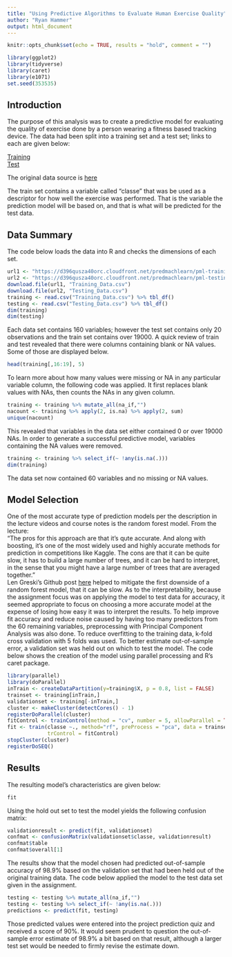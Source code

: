 ```yaml
---
title: "Using Predictive Algorithms to Evaluate Human Exercise Quality"
author: "Ryan Hammer"
output: html_document
---
```


```r
knitr::opts_chunk$set(echo = TRUE, results = "hold", comment = "")
```
```r
library(ggplot2)
library(tidyverse)
library(caret)
library(e1071)
set.seed(353535)
```

## Introduction

The purpose of this analysis was to create a predictive model for evaluating the quality of exercise done by a person wearing a fitness based tracking device. The data had been split into a training set and a test set; links to each are given below:

[Training](https://d396qusza40orc.cloudfront.net/predmachlearn/pml-training.csv)  
[Test](https://d396qusza40orc.cloudfront.net/predmachlearn/pml-testing.csv)  

The original data source is [here](http://groupware.les.inf.puc-rio.br/har)

The train set contains a variable called "classe" that was be used as a descriptor for how well the exercise was performed. That is the variable the prediction model will be based on, and that is what will be predicted for the test data.

## Data Summary
The code below loads the data into R and checks the dimensions of each set.
```r
url1 <- "https://d396qusza40orc.cloudfront.net/predmachlearn/pml-training.csv"
url2 <- "https://d396qusza40orc.cloudfront.net/predmachlearn/pml-testing.csv"
download.file(url1, "Training_Data.csv")
download.file(url2, "Testing_Data.csv")
training <- read.csv("Training_Data.csv") %>% tbl_df()
testing <- read.csv("Testing_Data.csv") %>% tbl_df()
dim(training)
dim(testing)
```
Each data set contains 160 variables; however the test set contains only 20 observations and the train set contains over 19000. A quick review of train and test revealed that there were columns containing blank or NA values. Some of those are displayed below.
```r
head(training[,16:19], 5)
```
To learn more about how many values were missing or NA in any particular variable column, the following code was applied. It first replaces blank values with NAs, then counts the NAs in any given column.
```r
training <- training %>% mutate_all(na_if,"")
nacount <- training %>% apply(2, is.na) %>% apply(2, sum)
unique(nacount)
```
This revealed that variables in the data set either contained 0 or over 19000 NAs. In order to generate a successful predictive model, variables containing the NA values were removed.
```r
training <- training %>% select_if(~ !any(is.na(.)))
dim(training)
```
The data set now contained 60 variables and no missing or NA values.

## Model Selection
One of the most accurate type of prediction models per the description in the lecture videos and course notes is the random forest model. From the lecture:  
"The pros for this approach are that it's qute accurate. And along with boosting, it's one of the most widely used and highly accurate methods for prediction in competitions like Kaggle. The cons are that it can be quite slow, it has to build a large number of trees, and it can be hard to interpret, in the sense that you might have a large number of trees that are averaged together."  
Len Greski's Github post [here](https://github.com/lgreski/datasciencectacontent/blob/master/markdown/pml-randomForestPerformance.md) helped to mitigate the first downside of a random forest model, that it can be slow. As to the interpretability, because the assignment focus was on applying the model to test data for accuracy, it seemed appropriate to focus on choosing a more accurate model at the expense of losing how easy it was to interpret the results.
To help improve fit accuracy and reduce noise caused by having too many predictors from the 60 remaining variables, preprocessing with Principal Component Analysis was also done. To reduce overfitting to the training data, k-fold cross validation with 5 folds was used. To better estimate out-of-sample error, a validation set was held out on which to test the model. The code below shows the creation of the model using parallel processing and R's caret package.
```r
library(parallel)
library(doParallel)
inTrain <- createDataPartition(y=training$X, p = 0.8, list = FALSE)
trainset <- training[inTrain,]
validationset <- training[-inTrain,]
cluster <- makeCluster(detectCores() - 1)
registerDoParallel(cluster)
fitControl <- trainControl(method = "cv", number = 5, allowParallel = TRUE)
fit <- train(classe ~., method="rf", preProcess = "pca", data = trainset,
             trControl = fitControl)
stopCluster(cluster)
registerDoSEQ()
```
## Results
The resulting model's characteristics are given below:
```r
fit
```
Using the hold out set to test the model yields the following confusion matrix:
```r
validationresult <- predict(fit, validationset)
confmat <- confusionMatrix(validationset$classe, validationresult)
confmat$table
confmat$overall[1]
```
The results show that the model chosen had predicted out-of-sample accuracy of 98.9% based on the validation set that had been held out of the original training data. The code below applied the model to the test data set given in the assignment.
```r
testing <- testing %>% mutate_all(na_if,"")
testing <- testing %>% select_if(~ !any(is.na(.)))
predictions <- predict(fit, testing)
```
Those predicted values were entered into the project prediction quiz and received a score of 90%. It would seem prudent to question the out-of-sample error estimate of 98.9% a bit based on that result, although a larger test set would be needed to firmly revise the estimate down.